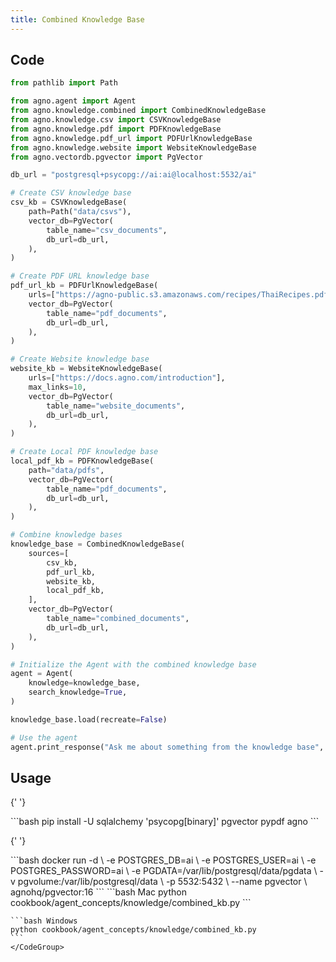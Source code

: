 ```yaml
---
title: Combined Knowledge Base
---
```


## Code

```python
from pathlib import Path

from agno.agent import Agent
from agno.knowledge.combined import CombinedKnowledgeBase
from agno.knowledge.csv import CSVKnowledgeBase
from agno.knowledge.pdf import PDFKnowledgeBase
from agno.knowledge.pdf_url import PDFUrlKnowledgeBase
from agno.knowledge.website import WebsiteKnowledgeBase
from agno.vectordb.pgvector import PgVector

db_url = "postgresql+psycopg://ai:ai@localhost:5532/ai"

# Create CSV knowledge base
csv_kb = CSVKnowledgeBase(
    path=Path("data/csvs"),
    vector_db=PgVector(
        table_name="csv_documents",
        db_url=db_url,
    ),
)

# Create PDF URL knowledge base
pdf_url_kb = PDFUrlKnowledgeBase(
    urls=["https://agno-public.s3.amazonaws.com/recipes/ThaiRecipes.pdf"],
    vector_db=PgVector(
        table_name="pdf_documents",
        db_url=db_url,
    ),
)

# Create Website knowledge base
website_kb = WebsiteKnowledgeBase(
    urls=["https://docs.agno.com/introduction"],
    max_links=10,
    vector_db=PgVector(
        table_name="website_documents",
        db_url=db_url,
    ),
)

# Create Local PDF knowledge base
local_pdf_kb = PDFKnowledgeBase(
    path="data/pdfs",
    vector_db=PgVector(
        table_name="pdf_documents",
        db_url=db_url,
    ),
)

# Combine knowledge bases
knowledge_base = CombinedKnowledgeBase(
    sources=[
        csv_kb,
        pdf_url_kb,
        website_kb,
        local_pdf_kb,
    ],
    vector_db=PgVector(
        table_name="combined_documents",
        db_url=db_url,
    ),
)

# Initialize the Agent with the combined knowledge base
agent = Agent(
    knowledge=knowledge_base,
    search_knowledge=True,
)

knowledge_base.load(recreate=False)

# Use the agent
agent.print_response("Ask me about something from the knowledge base", markdown=True)
```

## Usage

<Steps>
  <Snippet file="create-venv-step.mdx" />

{' '}

<Step title="Install libraries">
  ```bash pip install -U sqlalchemy 'psycopg[binary]' pgvector pypdf agno ```
</Step>

{' '}

<Step title="Run PgVector">
  ```bash docker run -d \ -e POSTGRES_DB=ai \ -e POSTGRES_USER=ai \ -e POSTGRES_PASSWORD=ai \ -e
  PGDATA=/var/lib/postgresql/data/pgdata \ -v pgvolume:/var/lib/postgresql/data \ -p 5532:5432 \
  --name pgvector \ agnohq/pgvector:16 ```
</Step>

  <Step title="Run Agent">
    <CodeGroup>
    ```bash Mac
    python cookbook/agent_concepts/knowledge/combined_kb.py
    ```

    ```bash Windows
    python cookbook/agent_concepts/knowledge/combined_kb.py
    ```
    </CodeGroup>

  </Step>
</Steps>
